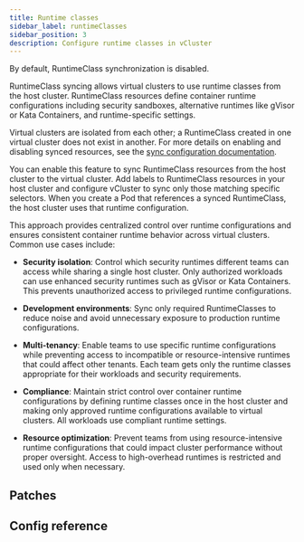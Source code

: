 ```yaml
---
title: Runtime classes
sidebar_label: runtimeClasses
sidebar_position: 3
description: Configure runtime classes in vCluster
---
```



<!-- vale off -->

By default, RuntimeClass synchronization is disabled.

RuntimeClass syncing allows virtual clusters to use runtime classes from the host cluster. RuntimeClass resources define container runtime configurations including security sandboxes, alternative runtimes like gVisor or Kata Containers, and runtime-specific settings.

Virtual clusters are isolated from each other; a RuntimeClass created in one virtual cluster does not exist in another. For more details on enabling and disabling synced resources, see the [sync configuration documentation](https://www.vcluster.com/docs/syncer/config#enable-or-disable-synced-resources).

You can enable this feature to sync RuntimeClass resources from the host cluster to the virtual cluster. Add labels to RuntimeClass resources in your host cluster and configure vCluster to sync only those matching specific selectors. When you create a Pod that references a synced RuntimeClass, the host cluster uses that runtime configuration.

This approach provides centralized control over runtime configurations and ensures consistent container runtime behavior across virtual clusters. Common use cases include:

- **Security isolation**: Control which security runtimes different teams can access while sharing a single host cluster. Only authorized workloads can use enhanced security runtimes such as gVisor or Kata Containers. This prevents unauthorized access to privileged runtime configurations.

- **Development environments**: Sync only required RuntimeClasses to reduce noise and avoid unnecessary exposure to production runtime configurations.

- **Multi-tenancy**: Enable teams to use specific runtime configurations while preventing access to incompatible or resource-intensive runtimes that could affect other tenants. Each team gets only the runtime classes appropriate for their workloads and security requirements.

- **Compliance**: Maintain strict control over container runtime configurations by defining runtime classes once in the host cluster and making only approved runtime configurations available to virtual clusters. All workloads use compliant runtime settings.

- **Resource optimization**: Prevent teams from using resource-intensive runtime configurations that could impact cluster performance without proper oversight. Access to high-overhead runtimes is restricted and used only when necessary.

<ClassSyncing lowercaseResource="pod" resource="Pod" pluralResource="pods" lowercaseResourceClass="runtimeclass" resourceClass="RuntimeClass" pluralResourceClass="runtimeClasses" resourceClassName="runtimeClassName" expressionKey="kubernetes.io/runtime.class" expressionValue1="gvisor" expressionValue2="youki" />

## Patches

<Patches resource="runtimeClasses" path="metadata.annotations[*]" direction="fromHost"  />

## Config reference

<EnableSwitch/>
